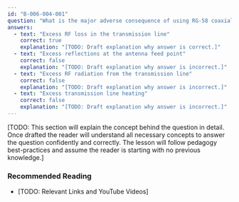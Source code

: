 ```yaml
---
id: "B-006-004-001"
question: "What is the major adverse consequence of using RG-58 coaxial cable for a transmission line operating on the 70 cm band?"
answers:
  - text: "Excess RF loss in the transmission line"
    correct: true
    explanation: "[TODO: Draft explanation why answer is correct.]"
  - text: "Excess reflections at the antenna feed point"
    correct: false
    explanation: "[TODO: Draft explanation why answer is incorrect.]"
  - text: "Excess RF radiation from the transmission line"
    correct: false
    explanation: "[TODO: Draft explanation why answer is incorrect.]"
  - text: "Excess transmission line heating"
    correct: false
    explanation: "[TODO: Draft explanation why answer is incorrect.]"
---
```


[TODO: This section will explain the concept behind the question in detail. Once drafted the reader will understand all necessary concepts to answer the question confidently and correctly. The lesson will follow pedagogy best-practices and assume the reader is starting with no previous knowledge.]

### Recommended Reading

- [TODO: Relevant Links and YouTube Videos]
